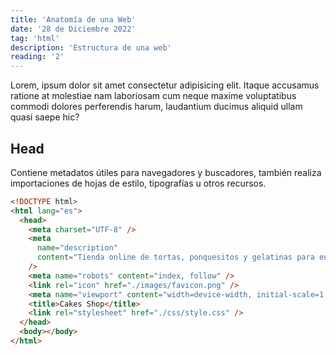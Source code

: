 ```yaml
---
title: 'Anatomía de una Web'
date: '28 de Diciembre 2022'
tag: 'html'
description: 'Estructura de una web'
reading: '2'
---
```


Lorem, ipsum dolor sit amet consectetur adipisicing elit. Itaque accusamus ratione at molestiae nam laboriosam cum neque maxime voluptatibus commodi dolores perferendis harum, laudantium ducimus aliquid ullam quasi saepe hic?

## Head

Contiene metadatos útiles para navegadores y buscadores, también realiza importaciones de hojas de estilo, tipografías u otros recursos.

```html
<!DOCTYPE html>
<html lang="es">
  <head>
    <meta charset="UTF-8" />
    <meta
      name="description"
      content="Tienda online de tortas, ponquesitos y gelatinas para endulzar los momentos con tu familia."
    />
    <meta name="robots" content="index, follow" />
    <link rel="icon" href="./images/favicon.png" />
    <meta name="viewport" content="width=device-width, initial-scale=1.0" />
    <title>Cakes Shop</title>
    <link rel="stylesheet" href="./css/style.css" />
  </head>
  <body></body>
</html>
```  